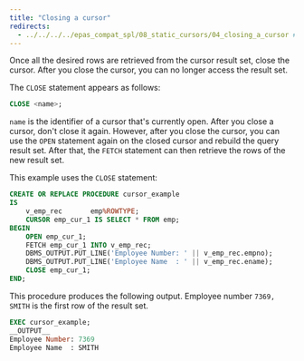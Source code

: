 ```yaml
---
title: "Closing a cursor"
redirects:
  - ../../../../epas_compat_spl/08_static_cursors/04_closing_a_cursor #generated for docs/epas/reorg-role-use-case-mode
---
```


<div id="closing_a_cursor" class="registered_link"></div>

Once all the desired rows are retrieved from the cursor result set, close the cursor. After you close the cursor, you can no longer access the result set. 

The `CLOSE` statement appears as follows:

```sql
CLOSE <name>;
```

`name` is the identifier of a cursor that's currently open. After you close a cursor, don't close it again. However, after you close the cursor, you can use the `OPEN` statement again on the closed cursor and rebuild the query result set. After that, the `FETCH` statement can then retrieve the rows of the new result set.

This example uses the `CLOSE` statement:

```sql
CREATE OR REPLACE PROCEDURE cursor_example
IS
    v_emp_rec       emp%ROWTYPE;
    CURSOR emp_cur_1 IS SELECT * FROM emp;
BEGIN
    OPEN emp_cur_1;
    FETCH emp_cur_1 INTO v_emp_rec;
    DBMS_OUTPUT.PUT_LINE('Employee Number: ' || v_emp_rec.empno);
    DBMS_OUTPUT.PUT_LINE('Employee Name  : ' || v_emp_rec.ename);
    CLOSE emp_cur_1;
END;
```

This procedure produces the following output. Employee number `7369, SMITH` is the first row of the result set.

```sql
EXEC cursor_example;
__OUTPUT__
Employee Number: 7369
Employee Name  : SMITH
```
